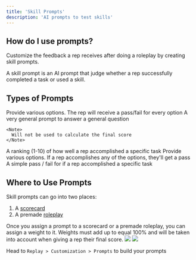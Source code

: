 ```yaml
---
title: 'Skill Prompts'
description: 'AI prompts to test skills'
---
```


## How do I use prompts?

Customize the feedback a rep receives after doing a roleplay by creating skill prompts.

A skill prompt is an AI prompt that judge whether a rep successfully completed a task or used a skill.

## Types of Prompts

<Steps>
  <Step title="Multi Select Question">
    Provide various options. The rep will receive a pass/fail for every option
  </Step>

  <Step title="Open Ended Question">
    A very general prompt to answer a general question
    
    <Note>
      Will not be used to calculate the final score
    </Note>
  </Step>

  <Step title="Range Question">
    A ranking (1-10) of how well a rep accomplished a specific task
  </Step>

  <Step title="Single Select Question">
    Provide various options. If a rep accomplishes any of the options, they'll get a pass
  </Step>

  <Step title="Yes / No Question">
    A simple pass / fail for if a rep accomplished a specific task
  </Step>
</Steps>

## Where to Use Prompts

Skill prompts can go into two places:

1. A [scorecard](/roleplay-building-blocks/scorecards)
2. A premade [roleplay](/activities/premade-roleplays)

<Note>
  Once you assign a prompt to a scorecard or a premade roleplay, you can assign a weight to it. Weights must add up to equal 100% and will be taken into account when giving a rep their final score.
</Note>

<Card title="Prompts inside of a scorecard">
  <Frame>
    <img src="/images/prompts-scorecard.jpeg" />
  </Frame>
</Card>

<Card title="Prompts inside of a premade roleplay">
  <Frame>
    <img src="/images/prompts-premade-roleplay.jpeg" />
  </Frame>
</Card>

Head to `Replay > Customization > Prompts` to build your prompts

